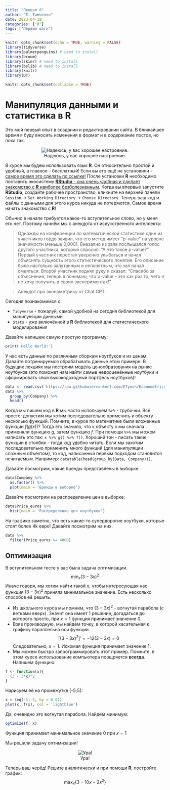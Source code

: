 ```yaml
---
title: "Лекция 0"
author: "Е. Тымченко"
date: 2023-04-18
categories: ["R"]
tags: ["Первые шаги"]
---
```


```r
knitr::opts_chunk$set(echo = TRUE, warning = FALSE)
library(tidyverse)
library(palmerpenguins) # need to install
library(broom) 
library(skimr) # need to install
library(bslib) # need to install
library(knitr)
library(DT)
```

```r
knitr::opts_chunk$set(collapse = TRUE)
```

# Манипуляция данными и статистика в **R** 

Это мой первый опыт в создании и редактировании сайта. В ближайшее время я буду вносить изменения в формат и в содержание постов, но пока так.

<center>

![Надеюсь, у вас хорошее настроение.](https://github.com/ETymch/Econometrics_2023/blob/d4b9c5d0f14136c1a35aebfe5dddf1265cd323a5/Pics/dancing.gif?raw=true)

</center>

В курсе мы будем использовать язык **R**. Он относительно простой и удобный, а главное - бесплатный! Если вы его ещё не установили - [самое время это сделать по ссылке!](https://cran.r-project.org/bin/windows/base/) После установки **R** необходимо поставить экосистему [**RStudio** - она очень удобная и сделает знакомство с **R** наиболее безболезненным](https://posit.co/downloads/). Когда вы впервые запустите **RStudio**, создайте рабочее пространство, кликните на верхней панели `Session` -> `Set Working Directory` -> `Choose Directory`. Теперь ваш код и файлы с данными для этого курса никуда не потеряются. Самое время начать знакомство с **R**!

Обычно в начале требуется какое-то вступительное слово, но у меня его нет. Поэтому начнём мы с анекдота от искусственного интеллекта: 

> Однажды на конференции по математической статистике один из участников гордо заявил, что его метод имеет "p-value" на уровне значимости меньше 0,0001. Внезапно из зала послышался голос другого участника, который спросил: "А что такое p-value?" Первый участник перестал уверенно улыбаться и начал объяснять сущность этого статистического понятия. Его описание было настолько запутанным и непонятным, что зал начал смеяться. Второй участник поднял руку и сказал: "Спасибо за объяснение, теперь я понимаю, что p-value - это как раз то, чего я не хочу получить в своих экспериментах!"

> Анекдот про эконометрику от Chat GPT.

Сегодня познакомимся с:

* `Tidyverse` - пожалуй, самой удобной на сегодня библиотекой для манипуляции данными
* `Stats` - уже включённой в **R** библиотекой для статистического моделирования

Давайте напишем самую простую программу:

```r
print('Hello World!')
```

У нас есть данные по различным сборкам ноутбуков и их ценам. Давайте потренируемся обрабатывать данные этом примере. В будущих лекциях мы построим модель ценообразования на рынке ноутбуков (это поможет нам найти самые недооценённые ноутбуки и сформировать свой высокодоходный портфель ноутбуков)!

```r
data <- read.csv('https://raw.githubusercontent.com/ETymch/Econometrics_2023/main/Datasets/laptop_price.csv')
data %>%
  group_by(Company) %>%
  head()
```

Когда мы пишем код в **R** мы часто используем `%>%` - трубочки. Всё просто: допустим мы хотим последовательно применить к объекту несколько функций. Помните, в курсе по математике были вложенные функции $f(g(x))$? Тогда это значило, что к объекту $x$ мы сначала применяли функцию $g$, затем функцию $f$. При помощи `%>%` мы можем написать это так: `x %>% g() %>% f()`. Хороший тон - писать такие функции в столбик - тогда код удобно читать. Если мы захотим последовательно применить много функций (для манипуляции сложным объектом), то код, написанный первым подходом становится нечитаемым. Например: `datatable(head(group_by(Data, Company)))`.

Давайте посмотрим, какие бренды представлены в выборке:

```r
data$Company %>%
  as.factor() %>%
  plot(main = 'Бренды в выборке')
```

Давайте посмотрим на распределение цен в выборке:

```r
data$Price_euros %>%
  hist(main = 'Распределение цен ноутбуков')
```

На графике заметно, что есть какие-то супердорогие ноутбуки, которые стоят более 4k евро! Давайте посмотрим на них.

```r
data %>%
  filter(Price_euros >= 4000)
```

## Оптимизация

В вступительном тесте у вас была задача оптимизации. $$\min_x{(3-3x)^2}$$
Иначе говоря, мы хотим найти такой $x$, чтобы интересующая нас функция $(3-3x)^2$ приняла минимальное значение. Есть несколько способов её решить.

* Из школьного курса мы помним, что $(3-3x)^2$ - вогнутая парабола (с ветками вверх). Значит она имеет 1 решение, догадаться до которого просто, при $x = 1$ функция принимает значение 0.
* Взяв производную, мы найдём точку, в которой касательная к графику параллельна оси функции.
$$[(3-3x)^2]' 
= -12(3-3x)
= 0$$
Следовательно, $x = 1$. Искомая функция принимает значение 1.
* Мы можем быстро запрограммировать этот пример. Помните, в этом курсе использование компьютера поощряется **всегда**. Напишем функцию:
```r
f <- function(x){
  (3 - 3*x)^2
}
```
Нарисуем её на промежутке [-5;5]:
```r
x = seq(-5, 5, by = 0.01)
plot(x, f(x), col = 'lightblue')
```
Да, очевидно это вогнутая парабола. Найдём минимум:

```r
optimize(f, x)
```
Функция принимает минимальное значение 0 при $x = 1$

Мы решили задачу оптимизации!

<center>

![Ура!](https://github.com/ETymch/Econometrics_2023/blob/main/Pics/celebration.gif?raw=true)

</center>

Теперь ваш черёд! Решите аналитически и при помощи **R**, постройте график:
$$\max_x\{3 - 10x - 2x^2\}$$
